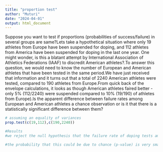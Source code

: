 ---
title: "proportion test"
author: "Muturi"
date: "2024-04-01"
output: html_document
---

Suppose you want to test if proportions (probabilities of success/failure) in several groups are same?Lets take a hypothetical situation where only 19 athletes from Europe have been suspended for doping, and 112 athletes from America have been suspended for doping in the last one year.
One might wonder, is this a blatant attempt by International Association of Athletics Federations (IAAF) to discredit American athletes?.To answer this question, we would need to know the number of European and American athletes that have been tested in the same period.We have just received that information and it turns out that a total of 2240 American athletes were tested, compared to 190 athletes from Europe.From quick back of the envelope calculations, it looks as though American athletes faired better - only 5% (112/2240) were suspended compared to 10% (19/190) of athletes from Europe).Is the apparent difference between failure rates among European and American athletes a chance observation or is it that there is a statistically significant difference between them?

```{r}
# assuming an equality of variances
prop.test(c(19,112),c(190,2240))

#Results
#we reject the null hypothesis that the failure rate of doping tests among European and American athletes are similar

#the probability that this could be due to chance (p-value) is very small (p = 0.005)

```
